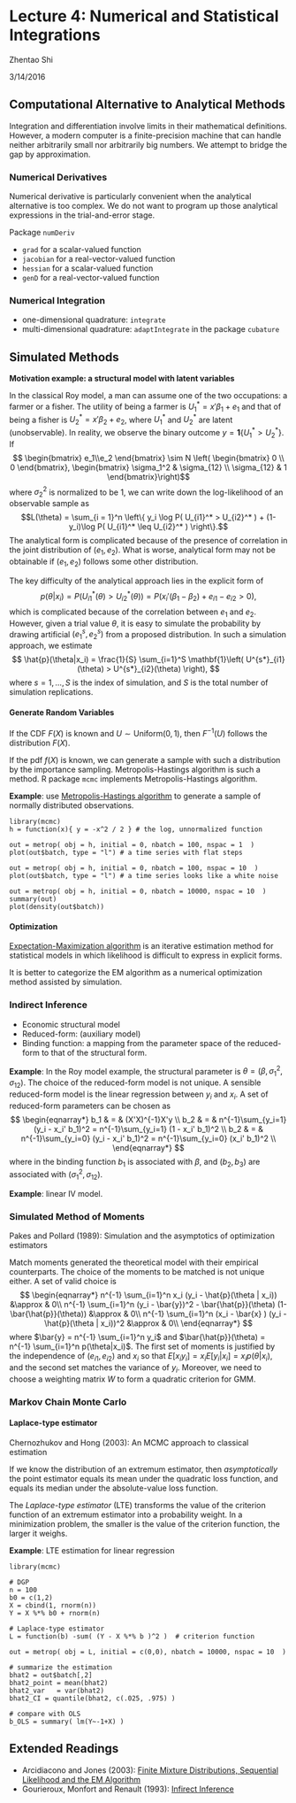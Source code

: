 # Lecture 4: Numerical and Statistical Integrations

Zhentao Shi

3/14/2016

## Computational Alternative to Analytical Methods

Integration and differentiation involve limits in their mathematical definitions. However, a modern computer is a finite-precision machine that can handle neither arbitrarily small nor arbitrarily big numbers. We attempt to bridge the gap by approximation.

### Numerical Derivatives

Numerical derivative is particularly convenient when the analytical alternative is
too complex. We do not want to program up those analytical expressions in the
trial-and-error stage.

Package `numDeriv`

* `grad` for a scalar-valued function
* `jacobian` for a real-vector-valued function
* `hessian` for a scalar-valued function
* `genD` for a real-vector-valued function


### Numerical Integration

* one-dimensional quadrature: `integrate`
* multi-dimensional quadrature: `adaptIntegrate` in the package `cubature`

## Simulated Methods

**Motivation example: a structural model with latent variables**

In the classical Roy model, a man can assume one of the two occupations: a farmer or a fisher. The utility of being a farmer is $U_1^{*} = x' \beta_1 + e_1$ and that of being a fisher is $U_2^{*} = x' \beta_2 + e_2$, where $U_1^{*}$ and $U_2^{*}$ are latent (unobservable). In reality, we observe the binary outcome $y=\mathbf{1}\{U_1^{*}> U_2^{*}\}$. If
$$
\begin{bmatrix}
e_1\\e_2
\end{bmatrix}
\sim N \left(
\begin{bmatrix}
0 \\ 0
\end{bmatrix},
  \begin{bmatrix}
  \sigma_1^2 & \sigma_{12} \\ \sigma_{12} & 1
  \end{bmatrix}\right)$$
where $\sigma_2^2$ is normalized to be 1, we can write down the log-likelihood of an observable sample as
$$L(\theta) = \sum_{i = 1}^n  \left\{ y_i \log P( U_{i1}^* > U_{i2}^* )
+ (1-y_i)\log P( U_{i1}^* \leq  U_{i2}^* ) \right\}.$$
The analytical form is complicated because of the presence of correlation in the joint distribution of $(e_1, e_2)$. What is worse, analytical form may not be obtainable if $(e_1, e_2)$ follows some other distribution.

The key difficulty of the analytical approach lies in the explicit form of
$$p(\theta|x_i) = P\left( U^*_{i1}(\theta) > U^*_{i2}(\theta) \right)
= P\left( x_i'(\beta_1 - \beta_2) + e_{i1} - e_{i2} > 0 \right), $$
which is complicated because of the correlation between $e_1$ and $e_2$.
However, given a trial value $\theta$, it is easy to simulate the probability by drawing artificial $(e^s_1, e^s_2)$ from a proposed distribution. In such a simulation approach, we estimate
$$
\hat{p}(\theta|x_i) = \frac{1}{S} \sum_{i=1}^S \mathbf{1}\left( U^{s*}_{i1}(\theta) > U^{s*}_{i2}(\theta) \right),
$$
where $s=1,\ldots,S$ is the index of simulation, and $S$ is the total number of simulation replications.

#### Generate Random Variables

If the CDF $F(X)$ is known and $U\sim \mathrm{Uniform}(0,1)$, then $F^{-1}(U)$ follows the distribution $F(X)$.

If the pdf $f(X)$ is known, we can generate a sample with such a distribution by the importance sampling.
Metropolis-Hastings algorithm is such a method.
R package `mcmc` implements Metropolis-Hastings algorithm.

**Example**: use [Metropolis-Hastings algorithm](https://en.wikipedia.org/wiki/Metropolis%E2%80%93Hastings_algorithm) to generate a sample of normally distributed observations.
```
library(mcmc)
h = function(x){ y = -x^2 / 2 } # the log, unnormalized function

out = metrop( obj = h, initial = 0, nbatch = 100, nspac = 1  )
plot(out$batch, type = "l") # a time series with flat steps

out = metrop( obj = h, initial = 0, nbatch = 100, nspac = 10  )
plot(out$batch, type = "l") # a time series looks like a white noise

out = metrop( obj = h, initial = 0, nbatch = 10000, nspac = 10  )
summary(out)
plot(density(out$batch))
```


#### Optimization

[Expectation-Maximization algorithm](http://en.wikipedia.org/wiki/Expectation%E2%80%93maximization_algorithm) is an iterative estimation method for statistical models in which likelihood is difficult to express in explicit forms.

It is better to categorize the EM algorithm as a numerical optimization method assisted by simulation.

### Indirect Inference

* Economic structural model
* Reduced-form: (auxiliary model)
* Binding function: a mapping from the parameter space of the reduced-form to that
of the structural form.

**Example**: In the Roy model example, the structural parameter is $\theta = (\beta, \sigma_1^2, \sigma_{12} )$. The choice of the reduced-form model is not unique.
A sensible reduced-form model is the linear regression between $y_i$ and $x_i$.
A set of reduced-form parameters can be chosen as
$$
\begin{eqnarray*}
b_1 & = & (X'X)^{-1}X'y \\
b_2 & = & n^{-1}\sum_{y_i=1} (y_i - x_i' b_1)^2 = n^{-1}\sum_{y_i=1} (1 - x_i' b_1)^2  \\
b_2 & = & n^{-1}\sum_{y_i=0} (y_i - x_i' b_1)^2 = n^{-1}\sum_{y_i=0} (x_i' b_1)^2 \\
\end{eqnarray*}
$$
where in the binding function $b_1$ is associated with $\beta$, and $(b_2,b_3)$ are associated with $(\sigma_1^2,\sigma_{12})$.

**Example**: linear IV model.


### Simulated Method of Moments

Pakes and Pollard (1989): Simulation and the asymptotics of optimization estimators

Match moments generated the theoretical model with their empirical counterparts. The choice of the moments to be matched is not unique either. A set of valid choice is
$$
\begin{eqnarray*}
n^{-1} \sum_{i=1}^n x_i (y_i - \hat{p}(\theta | x_i)) &\approx & 0\\
n^{-1} \sum_{i=1}^n (y_i - \bar{y})^2 - \bar{\hat{p}}(\theta) (1- \bar{\hat{p}}(\theta)) &\approx & 0\\
n^{-1} \sum_{i=1}^n (x_i - \bar{x} ) (y_i - \hat{p}(\theta | x_i))^2 &\approx & 0\\
\end{eqnarray*}
$$
where $\bar{y} = n^{-1} \sum_{i=1}^n y_i$ and
$\bar{\hat{p}}(\theta) = n^{-1} \sum_{i=1}^n p(\theta|x_i)$.
The first set of moments is justified by the independence of $(e_{i1}, e_{i2})$ and $x_i$ so that $E[x_i y_i] = x_i E[y_i | x_i] = x_i p(\theta|x_i)$, and the second set matches the variance of $y_i$.
Moreover, we need to choose a weighting matrix $W$ to form a quadratic criterion for GMM.




### Markov Chain Monte Carlo

#### Laplace-type estimator

Chernozhukov and Hong (2003): An MCMC approach to classical estimation


If we know the distribution of an extremum estimator, then *asymptotically* the point estimator equals its mean under the quadratic loss function, and equals its median under the absolute-value loss function.

The *Laplace-type estimator* (LTE) transforms the value of the criterion function of an extremum estimator into a probability weight. In a minimization problem, the smaller is the value of the criterion function, the larger it weighs.

**Example**: LTE estimation for linear regression
```
library(mcmc)

# DGP
n = 100
b0 = c(1,2)
X = cbind(1, rnorm(n))
Y = X %*% b0 + rnorm(n)

# Laplace-type estimator
L = function(b) -sum( (Y - X %*% b )^2 )  # criterion function

out = metrop( obj = L, initial = c(0,0), nbatch = 10000, nspac = 10  )

# summarize the estimation
bhat2 = out$batch[,2]
bhat2_point = mean(bhat2)
bhat2_var   = var(bhat2)
bhat2_CI = quantile(bhat2, c(.025, .975) )

# compare with OLS
b_OLS = summary( lm(Y~-1+X) )
```





## Extended Readings

* Arcidiacono and Jones (2003): [Finite Mixture Distributions, Sequential Likelihood and the EM Algorithm](http://www.jstor.org/stable/1555527?seq=1#page_scan_tab_contents)
* Gourieroux, Monfort and Renault (1993): [Infirect Inference](http://onlinelibrary.wiley.com/doi/10.1002/jae.3950080507/abstract)
